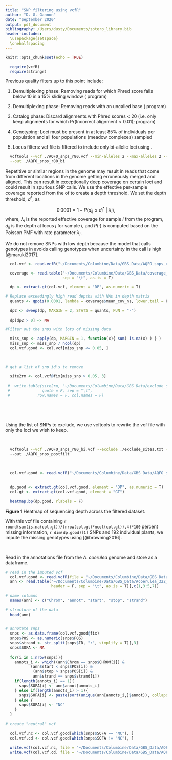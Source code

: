 ```yaml
---
title: "SNP filtering using vcfR"
author: "D. G. Gannon"
date: "September 2020"
output: pdf_document
bibliography: /Users/dusty/Documents/zotero_library.bib
header-includes:
  \usepackage{setspace}
  \onehalfspacing
---
```


```r
knitr::opts_chunk$set(echo = TRUE)

  require(vcfR)
  require(stringr)

```

  Previous quality filters up to this point include:  
  
  1) Demultiplexing phase: Removing reads for which Phred score falls below 10 in a 15% sliding window (\texttt{process\_radtags} program)
  
  2) Demultiplexing phase: Removing reads with an uncalled base (\texttt{process\_radtags} program)
  
  3) Catalog phase: Discard alignments with Phred scores < 20 (i.e. only keep alignments for which $\text{Pr}(\text{Incorrect alignment} < 0.01)$; \texttt{gstacks} program)
  
  4) Genotyping: Loci must be present in at least 85% of individuals per population and all four populations (meadow complexes) sampled
  
  5) Locus filters: vcf file is filtered to include only bi-allelic loci using \texttt{vcftools}.
  
  

```bash
  vcftools --vcf ./AQFO_snps_r80.vcf --min-alleles 2 --max-alleles 2 --recode --recode-INFO-all \
  --out ./AQFO_snps_r80_bi
```


\subsubsection{Filtering SNPs based on depth}

  Repetitive or similar regions in the genome may result in reads that come from different locations in the genome getting erroneously merged and aligned. This can result in exceptionally deep coverage on certain loci and could result in spurious SNP calls. We use the effective per-sample coverage reported from the \texttt{gstacks} of \texttt{Stacks v2} to create a depth threshold. We set the depth threshold, $d^*$, as
  
$$
0.0001 = 1-P(d_{ij} \le d_i^*\ |\ \lambda_i),
$$
where, $\lambda_i$ is the reported effective coverage for sample $i$ from the \texttt{gstacks} program, $d_{ij}$ is the depth at locus $j$ for sample $i$, and 
$P(\cdot)$ is computed based on the Poisson PMF with rate parameter $\lambda_i$.

  We do not remove SNPs with low depth because the model that calls genotypes in \texttt{Stacks v2} avoids calling genotypes when uncertainty in the call is high [@maruki2017]. 
  
```r

  col.vcf <- read.vcfR("~/Documents/Columbine/Data/GBS_Data/AQFO_snps_r80_bi.vcf")

  coverage <- read.table("~/Documents/Columbine/Data/GBS_Data/coverage_per_sample.txt", header = T, 
                         sep = "\t", as.is = T)

```


```r

  dp <- extract.gt(col.vcf, element = "DP", as.numeric = T)

# Replace exceedingly high read depths with NAs in depth matrix
  quants <- qpois(0.0001, lambda = coverage$mean_cov_ns, lower.tail = F)
  
  dp2 <- sweep(dp, MARGIN = 2, STATS = quants, FUN = "-")
  
  dp[dp2 > 0] <- NA

```



```r

#Filter out the snps with lots of missing data

  miss_snp <- apply(dp, MARGIN = 1, function(x){ sum( is.na(x) ) } )
  miss_snp <- miss_snp / ncol(dp)
  col.vcf.good <- col.vcf[miss_snp <= 0.05, ]
  
  

# get a list of snp id's to remove
  
  site2rm <- col.vcf@fix[miss_snp > 0.05, 3]
  
 #  write.table(site2rm, "~/Documents/Columbine/Data/GBS_Data/exclude_sites.txt", 
 #              quote = F, sep = "\t",
 #            row.names = F, col.names = F)

  
```

$~$

Using the list of SNPs to exclude, we use vcftools to rewrite the vcf file with only the loci we wish to keep.

$~$
 
 
```bash
  vcftools --vcf ./AQFO_snps_r80_bi.vcf --exclude ./exclude_sites.txt --recode --recode-INFO-all \ 
  --out ./AQFO_snps_postfilt
```


$~$

```r
  
  col.vcf.good <- read.vcfR("~/Documents/Columbine/Data/GBS_Data/AQFO_snps_postfilt.vcf")
  
```



```r

  dp.good <- extract.gt(col.vcf.good, element = "DP", as.numeric = T)
  col.gt <- extract.gt(col.vcf.good, element = "GT")
  
  heatmap.bp(dp.good, rlabels = F)

```
**Figure 1** Heatmap of sequencing depth across the filtered dataset.


 With this vcf file containing `r round(sum(is.na(col.gt))/(nrow(col.gt)*ncol(col.gt)),4)*100` percent missing information, `r dim(dp.good)[1]` SNPs and 192 individual plants, we impute the missing genotypes using \texttt{BEAGLE} [@browning2016].
 
$~$

\subsubsection{Filtering SNPs based on exon annotations}

Read in the annotations file from the *A. coerulea* genome and store as a dataframe.

```r

# read in the imputed vcf
  col.vcf.good <- read.vcfR(file = "~/Documents/Columbine/Data/GBS_Data/AQFO_snsp_impute.vcf")
  ann <- read.table("~/Documents/Columbine/Data/GBS_Data/Acoerulea_322_v3.1.gene_exons.gff3",
                    header = F, sep = "\t", as.is = T)[,c(1,3:5,7)]

# name columns
  names(ann) <- c("Chrom", "annot", "start", "stop", "strand")
  
# structure of the data
  head(ann)
  
```

```r
# annotate snps
  snps <- as.data.frame(col.vcf.good@fix)
  snps$POS <- as.numeric(snps$POS)
  snps$strand <- str_split(snps$ID, ":", simplify = T)[,3]
  snps$SOFA <- NA
  
  for(i in 1:nrow(snps)){
    annots_i <- which((ann$Chrom == snps$CHROM[i]) &
           (ann$start < snps$POS[i]) &
            (ann$stop > snps$POS[i]) &
            ann$strand == snps$strand[i])
    if(length(annots_i) == 1){
      snps$SOFA[i] <- ann$annot[annots_i]
    } else if(length(annots_i) > 1){
      snps$SOFA[i] <- paste(sort(unique(ann[annots_i,]$annot)), collapse = ":")
    } else {
      snps$SOFA[i] <- "NC"
    }
  }
  
# create "neutral" vcf
  
  col.vcf.nc <- col.vcf.good[which(snps$SOFA == "NC"), ]
  col.vcf.cd <- col.vcf.good[which(snps$SOFA != "NC"), ]
  
  write.vcf(col.vcf.nc, file = "~/Documents/Columbine/Data/GBS_Data/AQFO_snps_nc.vcf")
  write.vcf(col.vcf.cd, file = "~/Documents/Columbine/Data/GBS_Data/AQFO_snps_cd.vcf")
  
```


 
$~$

\subsubsection{References}









  
  
  